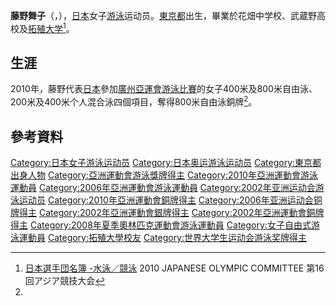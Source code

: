{{noteTA|G1=Aquatics}}
{{Infobox Swimmer
| swimmername = 藤野舞子
| image = 
| imagesize = 
| caption = 
| fullname =  
| nationality = {{JPN}}
| strokes = 
| club = 
| collegeteam = 
| birth_date ={{birth date and age|1983|5|25}}<ref name="廣州亞運">[http://www.gz2010.cn/info/CHN_CHN/ZB/ZBB101A_SW@@@@@@@@@@@@@@@CHN_number=230796.html 2010年廣州亞運會官方網站 游泳 - 藤野舞子 - 简历]</ref>
| birth_place = {{JPN}}[[東京都|東京都]]
| height = {{height|m=1.61}}<ref name="廣州亞運"/>
| weight = {{weight|kg=58|lb}}<ref name="廣州亞運"/>
| medaltemplates =
{{MedalCountry | {{JPN}}}}
{{MedalSport | 女子[[游泳|游泳]]}}
{{MedalCompetition | [[亞洲運動會|亞洲運動會]]}}
{{MedalBronze | [[2010年亞洲運動會|2010年 廣州]] | [[2010年亞洲運動會游泳比賽|800米自由泳]] }}
}}
{{Japanese|japanese=藤野 舞子|kana=ふじの まいこ|romaji=Fujino Maiko}}
'''藤野舞子'''（{{lang|ja|'''ふじの まいこ'''}}，{{bd|1983年|5月25日}}），[[日本|日本]]女子[[游泳|游泳]]运动员。[[東京都|東京都]]出生，畢業於花畑中学校、武蔵野高校及[[拓殖大学|拓殖大学]]<ref>[http://www.joc.or.jp/int_games/asia/2010/pdf/member/02_swimming.pdf 日本選手団名簿 -水泳／競泳] {{Wayback|url=http://www.joc.or.jp/int_games/asia/2010/pdf/member/02_swimming.pdf |date=20111018003544 }}2010 JAPANESE OLYMPIC COMMITTEE  第16回アジア競技大会{{ja}}</ref>。

==生涯==
2010年，藤野代表[[2010年亚洲运动会日本代表团|日本]]參加[[2010年亞洲運動會|廣州亞運會]][[2010年亞洲運動會游泳比賽|游泳比賽]]的女子400米及800米自由泳、200米及400米个人混合泳四個項目，奪得800米自由泳銅牌<ref name="廣州亞運"/>。

==參考資料==
{{reflist}}

{{DEFAULTSORT:FUJINO Maiko}}
[[Category:日本女子游泳运动员|Category:日本女子游泳运动员]]
[[Category:日本奥运游泳运动员|Category:日本奥运游泳运动员]]
[[Category:東京都出身人物|Category:東京都出身人物]]
[[Category:亞洲運動會游泳獎牌得主|Category:亞洲運動會游泳獎牌得主]]
[[Category:2010年亞洲運動會游泳運動員|Category:2010年亞洲運動會游泳運動員]]
[[Category:2006年亞洲運動會游泳運動員|Category:2006年亞洲運動會游泳運動員]]
[[Category:2002年亚洲运动会游泳运动员|Category:2002年亚洲运动会游泳运动员]]
[[Category:2010年亞洲運動會銅牌得主|Category:2010年亞洲運動會銅牌得主]]
[[Category:2006年亚洲运动会铜牌得主|Category:2006年亚洲运动会铜牌得主]]
[[Category:2002年亞洲運動會銀牌得主|Category:2002年亞洲運動會銀牌得主]]
[[Category:2002年亞洲運動會銅牌得主|Category:2002年亞洲運動會銅牌得主]]
[[Category:2008年夏季奧林匹克運動會游泳運動員|Category:2008年夏季奧林匹克運動會游泳運動員]]
[[Category:女子自由式游泳運動員|Category:女子自由式游泳運動員]]
[[Category:拓殖大學校友|Category:拓殖大學校友]]
[[Category:世界大学生运动会游泳奖牌得主|Category:世界大学生运动会游泳奖牌得主]]

{{Japan-sport-bio-stub}}